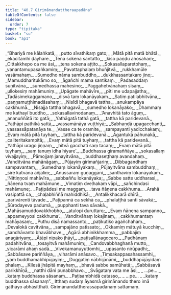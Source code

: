 ```yaml
---
title: "40.7 Girimānandattheraapadāna"
tableOfContents: false
sidebar:
  order: 7
type: "tipitaka"
basket: "su"
book: "ap1"
---
```



<DynamicBreadcrumb />

<Division number="419" book="ap1" bookNo="20" page="387">

<Paragraph number="4729" type="verses" book="ap1">
_“Bhariyā me kālaṅkatā,_  
_putto sīvathikaṃ gato;_  
_Mātā pitā matā bhātā,_  
_ekacitamhi ḍayhare._  

</Paragraph>

</Division>
<Division number="420" book="ap1" bookNo="20" page="387">

<Paragraph number="4730" type="verses" book="ap1">
_Tena sokena santatto,_  
_kiso paṇḍu ahosahaṃ;_  
_Cittakkhepo ca me āsi,_  
_tena sokena aṭṭito._  

</Paragraph>

</Division>
<Division number="421" book="ap1" bookNo="20" page="387">

<Paragraph number="4731" type="verses" book="ap1">
_Sokasallaparetohaṃ,_  
_vanantamupasaṅkamiṃ;_  
_Pavattaphalaṃ bhuñjitvā,_  
_rukkhamūle vasāmahaṃ._  

</Paragraph>

</Division>
<Division number="422" book="ap1" bookNo="20" page="388">

<Paragraph number="4732" type="verses" book="ap1">
_Sumedho nāma sambuddho,_  
_dukkhassantakaro jino;_  
_Mamuddharitukāmo so,_  
_āgañchi mama santikaṃ._  

</Paragraph>

</Division>
<Division number="423" book="ap1" bookNo="20" page="388">

<Paragraph number="4733" type="verses" book="ap1">
_Padasaddaṃ suṇitvāna,_  
_sumedhassa mahesino;_  
_Paggahetvānahaṃ sīsaṃ,_  
_ullokesiṃ mahāmuniṃ._  

</Paragraph>

</Division>
<Division number="424" book="ap1" bookNo="20" page="388">

<Paragraph number="4734" type="verses" book="ap1">
_Upāgate mahāvīre,_  
_pīti me udapajjatha;_  
_Tadāsimekaggamano,_  
_disvā taṃ lokanāyakaṃ._  

</Paragraph>

</Division>
<Division number="425" book="ap1" bookNo="20" page="388">

<Paragraph number="4735" type="verses" book="ap1">
_Satiṃ paṭilabhitvāna,_  
_paṇṇamuṭṭhimadāsahaṃ;_  
_Nisīdi bhagavā tattha,_  
_anukampāya cakkhumā._  

</Paragraph>

</Division>
<Division number="426" book="ap1" bookNo="20" page="388">

<Paragraph number="4736" type="verses" book="ap1">
_Nisajja tattha bhagavā,_  
_sumedho lokanāyako;_  
_Dhammaṃ me kathayī buddho,_  
_sokasallavinodanaṃ._  

</Paragraph>

</Division>
<Division number="427" book="ap1" bookNo="20" page="388">

<Paragraph number="4737" type="verses" book="ap1">
_‘Anavhitā tato āguṃ,_  
_ananuññātā ito gatā;_  
_Yathāgatā tathā gatā,_  
_tattha kā paridevanā._  

</Paragraph>

</Division>
<Division number="428" book="ap1" bookNo="20" page="388">

<Paragraph number="4738" type="verses" book="ap1">
_Yathāpi pathikā sattā,_  
_vassamānāya vuṭṭhiyā;_  
_Sabhaṇḍā upagacchanti,_  
_vassassāpatanāya te._  

</Paragraph>

</Division>
<Division number="429" book="ap1" bookNo="20" page="388">

<Paragraph number="4739" type="verses" book="ap1">
_Vasse ca te oramite,_  
_sampayanti yadicchakaṃ;_  
_Evaṃ mātā pitā tuyhaṃ,_  
_tattha kā paridevanā._  

</Paragraph>

</Division>
<Division number="430" book="ap1" bookNo="20" page="388">

<Paragraph number="4740" type="verses" book="ap1">
_Āgantukā pāhunakā,_  
_caliteritakampitā;_  
_Evaṃ mātā pitā tuyhaṃ,_  
_tattha kā paridevanā._  

</Paragraph>

</Division>
<Division number="431" book="ap1" bookNo="20" page="388">

<Paragraph number="4741" type="verses" book="ap1">
_Yathāpi urago jiṇṇaṃ,_  
_hitvā gacchati saṃ tacaṃ;_  
_Evaṃ mātā pitā tuyhaṃ,_  
_saṃ tanuṃ idha hīyare’._  

</Paragraph>

</Division>
<Division number="432" book="ap1" bookNo="20" page="388">

<Paragraph number="4742" type="verses" book="ap1">
_Buddhassa giramaññāya,_  
_sokasallaṃ vivajjayiṃ;_  
_Pāmojjaṃ janayitvāna,_  
_buddhaseṭṭhaṃ avandahaṃ._  

</Paragraph>

</Division>
<Division number="433" book="ap1" bookNo="20" page="388">

<Paragraph number="4743" type="verses" book="ap1">
_Vanditvāna mahānāgaṃ,_  
_Pūjayiṃ girimañjariṃ;_  
_Dibbagandhaṃ sampavantaṃ,_  
_Sumedhaṃ lokanāyakaṃ._  

</Paragraph>

</Division>
<Division number="434" book="ap1" bookNo="20" page="388">

<Paragraph number="4744" type="verses" book="ap1">
_Pūjayitvāna sambuddhaṃ,_  
_sire katvāna añjaliṃ;_  
_Anussaraṃ guṇaggāni,_  
_santhaviṃ lokanāyakaṃ._  

</Paragraph>

</Division>
<Division number="435" book="ap1" bookNo="20" page="389">

<Paragraph number="4745" type="verses" book="ap1">
_‘Nittiṇṇosi mahāvīra,_  
_sabbaññu lokanāyaka;_  
_Sabbe satte uddharasi,_  
_ñāṇena tvaṃ mahāmune._  

</Paragraph>

</Division>
<Division number="436" book="ap1" bookNo="20" page="389">

<Paragraph number="4746" type="verses" book="ap1">
_Vimatiṃ dveḷhakaṃ vāpi,_  
_sañchindasi mahāmune;_  
_Paṭipādesi me maggaṃ,_  
_tava ñāṇena cakkhuma._  

</Paragraph>

</Division>
<Division number="437" book="ap1" bookNo="20" page="389">

<Paragraph number="4747" type="verses" book="ap1">
_Arahā vasipattā ca,_  
_chaḷabhiññā mahiddhikā;_  
_Antalikkhacarā dhīrā,_  
_parivārenti tāvade._  

</Paragraph>

</Division>
<Division number="438" book="ap1" bookNo="20" page="389">

<Paragraph number="4748" type="verses" book="ap1">
_Paṭipannā ca sekhā ca,_  
_phalaṭṭhā santi sāvakā;_  
_Sūrodayeva padumā,_  
_pupphanti tava sāvakā._  

</Paragraph>

</Division>
<Division number="439" book="ap1" bookNo="20" page="389">

<Paragraph number="4749" type="verses" book="ap1">
_Mahāsamuddovakkhobho,_  
_atulopi duruttaro;_  
_Evaṃ ñāṇena sampanno,_  
_appameyyosi cakkhuma’._  

</Paragraph>

</Division>
<Division number="440" book="ap1" bookNo="20" page="389">

<Paragraph number="4750" type="verses" book="ap1">
_Vanditvāhaṃ lokajinaṃ,_  
_cakkhumantaṃ mahāyasaṃ;_  
_Puthu disā namassanto,_  
_paṭikuṭiko agañchahaṃ._  

</Paragraph>

</Division>
<Division number="441" book="ap1" bookNo="20" page="389">

<Paragraph number="4751" type="verses" book="ap1">
_Devalokā cavitvāna,_  
_sampajāno patissato;_  
_Okkamiṃ mātuyā kucchiṃ,_  
_sandhāvanto bhavābhave._  

</Paragraph>

</Division>
<Division number="442" book="ap1" bookNo="20" page="389">

<Paragraph number="4752" type="verses" book="ap1">
_Agārā abhinikkhamma,_  
_pabbajiṃ anagāriyaṃ;_  
_Ātāpī nipako jhāyī,_  
_paṭisallānagocaro._  

</Paragraph>

</Division>
<Division number="443" book="ap1" bookNo="20" page="389">

<Paragraph number="4753" type="verses" book="ap1">
_Padhānaṃ padahitvāna,_  
_tosayitvā mahāmuniṃ;_  
_Candovabbhaghanā mutto,_  
_vicarāmi ahaṃ sadā._  

</Paragraph>

</Division>
<Division number="444" book="ap1" bookNo="20" page="389">

<Paragraph number="4754" type="verses" book="ap1">
_Vivekamanuyuttomhi,_  
_upasanto nirūpadhi;_  
_Sabbāsave pariññāya,_  
_viharāmi anāsavo._  

</Paragraph>

</Division>
<Division number="445" book="ap1" bookNo="20" page="389">

<Paragraph number="4755" type="verses" book="ap1">
_Tiṃsakappasahassamhi,_  
_yaṃ buddhamabhipūjayiṃ;_  
_Duggatiṃ nābhijānāmi,_  
_buddhapūjāyidaṃ phalaṃ._  

</Paragraph>

</Division>
<Division number="446" book="ap1" bookNo="20" page="389">

<Paragraph number="4756" type="verses" book="ap1">
_Kilesā jhāpitā mayhaṃ,_  
_bhavā sabbe samūhatā;_  
_Sabbāsavā parikkhīṇā,_  
_natthi dāni punabbhavo._  

</Paragraph>

</Division>
<Division number="447" book="ap1" bookNo="20" page="389">

<Paragraph number="4757" type="verses" book="ap1">
_Svāgataṃ vata me āsi,_  
_ …pe… _  
_kataṃ buddhassa sāsanaṃ._  

</Paragraph>

</Division>
<Division number="448" book="ap1" bookNo="20" page="390">

<Paragraph number="4758" type="verses" book="ap1">
_Paṭisambhidā catasso,_  
_ …pe… _  
_kataṃ buddhassa sāsanaṃ”._  

</Paragraph>

<Paragraph number="4759" book="ap1">
Itthaṃ sudaṃ āyasmā girimānando thero imā gāthāyo abhāsitthāti.

</Paragraph>
</Division>

<Paragraph number="4760" type="center" book="ap1">
Girimānandattherassāpadānaṃ sattamaṃ.
</Paragraph>